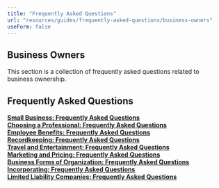 ```yaml
---
title: "Frequently Asked Questions"
url: "resources/guides/frequently-asked-questions/business-owners"
useForm: false
---
```


Business Owners
---------------
  

This section is a collection of frequently asked questions related to business ownership.  
  

Frequently Asked Questions
--------------------------

[**Small Business: Frequently Asked Questions**](/resources/guides/frequently-asked-questions/small-business-faq)  
[**Choosing a Professional: Frequently Asked Questions**](/resources/guides/frequently-asked-questions/choosing-professional-faq)  
[**Employee Benefits: Frequently Asked Questions**](/resources/guides/frequently-asked-questions/employee-benefits-faq)  
[**Recordkeeping: Frequently Asked Questions**](/resources/guides/frequently-asked-questions/recordkeeping-faq)  
[**Travel and Entertainment: Frequently Asked Questions**](/resources/guides/frequently-asked-questions/travel-entertainment-faq)  
[**Marketing and Pricing: Frequently Asked Questions**](/resources/guides/frequently-asked-questions/marketing-pricing-faq)  
[**Business Forms of Organization: Frequently Asked Questions**](/resources/guides/frequently-asked-questions/business-forms-organization-faq)  
[**Incorporating: Frequently Asked Questions**](/resources/guides/frequently-asked-questions/incorporating-faq)  
[**Limited Liability Companies: Frequently Asked Questions**](/resources/guides/frequently-asked-questions/limited-liability-companies-faq)  
